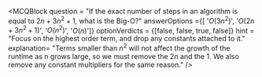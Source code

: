 <MCQBlock question = "If the exact number of steps in an algorithm is equal to $2n + 3n^2 + 1$, what is the Big-O?"
answerOptions ={[
'$O(3n^2)$',
'$O(2n + 3n^2 + 1)$',
'$O(n^2)$',
'$O(n)$']}
optionVerdicts = {[false, false, true, false]}
hint = "Focus on the highest order term, and drop any constants attached to it."
explanation= "Terms smaller than $n^2$ will not affect the growth of the runtime as n grows large, so we must remove the $2n$ and the $1$. We also remove any constant multipliers for the same reason."
/>